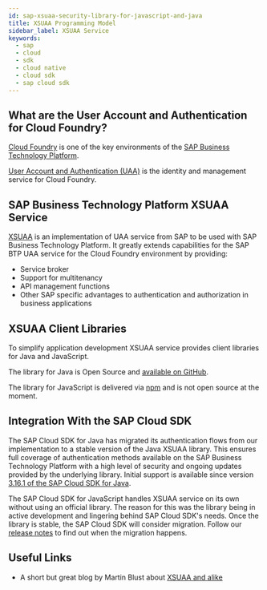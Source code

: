 ```yaml
---
id: sap-xsuaa-security-library-for-javascript-and-java
title: XSUAA Programming Model
sidebar_label: XSUAA Service
keywords:
  - sap
  - cloud
  - sdk
  - cloud native
  - cloud sdk
  - sap cloud sdk
---
```



## What are the User Account and Authentication for Cloud Foundry?

[Cloud Foundry](https://help.sap.com/viewer/3504ec5ef16548778610c7e89cc0eac3/Cloud/en-US/9c7092c7b7ae4d49bc8ae35fdd0e0b18.html) is one of the key environments of the [SAP Business Technology Platform](https://www.sap.com/products/cloud-platform.html).

[User Account and Authentication (UAA)](https://docs.cloudfoundry.org/concepts/architecture/uaa.html) is the identity and management service for Cloud Foundry.

## SAP Business Technology Platform XSUAA Service

[XSUAA](https://help.sap.com/viewer/65de2977205c403bbc107264b8eccf4b/Cloud/en-US/ea0281368f11472b8d2b145a2a28666c.html) is an implementation of UAA service from SAP to be used with SAP Business Technology Platform.
It greatly extends capabilities for the SAP BTP UAA service for the Cloud Foundry environment by providing:

- Service broker
- Support for multitenancy
- API management functions
- Other SAP specific advantages to authentication and authorization in business applications

## XSUAA Client Libraries

To simplify application development XSUAA service provides client libraries for Java and JavaScript.

The library for Java is Open Source and [available on GitHub](https://github.com/SAP/cloud-security-xsuaa-integration).

The library for JavaScript is delivered via [npm](https://www.npmjs.com/package/@sap/xssec) and is not open source at the moment.

## Integration With the SAP Cloud SDK

The SAP Cloud SDK for Java has migrated its authentication flows from our implementation to a stable version of the Java XSUAA library.
This ensures full coverage of authentication methods available on the SAP Business Technology Platform with a high level of security and ongoing updates provided by the underlying library.
Initial support is available since version [3.16.1 of the SAP Cloud SDK for Java](../java/release-notes-sap-cloud-sdk-for-java#3161).

The SAP Cloud SDK for JavaScript handles XSUAA service on its own without using an official library.
The reason for this was the library being in active development and lingering behind SAP Cloud SDK's needs.
Once the library is stable, the SAP Cloud SDK will consider migration.
Follow our [release notes](../js/release-notes-sap-cloud-sdk-for-javascript-and-typescript) to find out when the migration happens.

## Useful Links

- A short but great blog by Martin Blust about [XSUAA and alike](https://blogs.sap.com/2019/01/07/uaa-xsuaa-platform-uaa-cfuaa-what-is-it-all-about/)
<DocsRating />